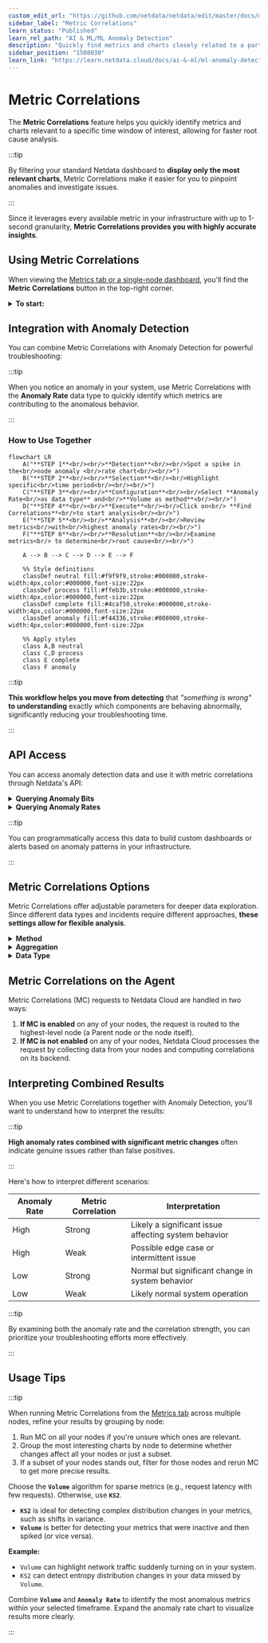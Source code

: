```yaml
---
custom_edit_url: "https://github.com/netdata/netdata/edit/master/docs/metric-correlations.md"
sidebar_label: "Metric Correlations"
learn_status: "Published"
learn_rel_path: "AI & ML/ML Anomaly Detection"
description: "Quickly find metrics and charts closely related to a particular timeframe of interest anywhere in your infrastructure to discover the root cause faster."
sidebar_position: "1508030"
learn_link: "https://learn.netdata.cloud/docs/ai-&-ml/ml-anomaly-detection/metric-correlations"
---
```


# Metric Correlations

The **Metric Correlations** feature helps you quickly identify metrics and charts relevant to a specific time window of interest, allowing for faster root cause analysis.

:::tip

By filtering your standard Netdata dashboard to **display only the most relevant charts**, Metric Correlations make it easier for you to pinpoint anomalies and investigate issues.

:::

Since it leverages every available metric in your infrastructure with up to 1-second granularity, **Metric Correlations provides you with highly accurate insights**.

## Using Metric Correlations

When viewing the [Metrics tab or a single-node dashboard](/docs/dashboards-and-charts/tabs/metrics), you'll find the **Metric Correlations** button in the top-right corner.

<details>
<summary><strong>To start:</strong></summary><br/>

1. Click **Metric Correlations**.
2. Highlight a selection of metrics on a single chart. **The selected timeframe must be at least 15 seconds**.
3. The menu displays details about your selected area and reference baseline. Metric Correlations compares your highlighted window to a reference baseline, which is four times its length and precedes it immediately.
4. Click **Find Correlations**.

:::note

This button is only active if you've selected a valid timeframe.

:::

5. **The process evaluates all your available metrics and returns a filtered Netdata dashboard** showing only the most changed metrics between the baseline and your highlighted window.
6. If needed, select another window and press **Find Correlations** again to refine your analysis.

</details>

## Integration with Anomaly Detection

You can combine Metric Correlations with Anomaly Detection for powerful troubleshooting:

:::tip

When you notice an anomaly in your system, use Metric Correlations with the **Anomaly Rate** data type to quickly identify which metrics are contributing to the anomalous behavior.

:::

### How to Use Together

```mermaid
flowchart LR
    A("**STEP 1**<br/><br/>**Detection**<br/><br/>Spot a spike in the<br/>node anomaly <br/>rate chart<br/><br/>")
    B("**STEP 2**<br/><br/>**Selection**<br/><br/>Highlight specific<br/>time period<br/><br/><br/>")
    C("**STEP 3**<br/><br/>**Configuration**<br/><br/>Select **Anomaly Rate<br/>as data type** and<br/>**Volume as method**<br/><br/>")
    D("**STEP 4**<br/><br/>**Execute**<br/><br/>Click on<br/> **Find Correlations**<br/>to start analysis<br/><br/>")
    E("**STEP 5**<br/><br/>**Analysis**<br/><br/>Review metrics<br/>with<br/>highest anomaly rates<br/><br/>")
    F("**STEP 6**<br/><br/>**Resolution**<br/><br/>Examine metrics<br/> to determine<br/>root cause<br/><br/>")
    
    A --> B --> C --> D --> E --> F
    
    %% Style definitions
    classDef neutral fill:#f9f9f9,stroke:#000000,stroke-width:4px,color:#000000,font-size:22px
    classDef process fill:#ffeb3b,stroke:#000000,stroke-width:4px,color:#000000,font-size:22px
    classDef complete fill:#4caf50,stroke:#000000,stroke-width:4px,color:#000000,font-size:22px
    classDef anomaly fill:#f44336,stroke:#000000,stroke-width:4px,color:#000000,font-size:22px
    
    %% Apply styles
    class A,B neutral
    class C,D process
    class E complete
    class F anomaly
```

:::tip

**This workflow helps you move from detecting** that *"something is wrong"* **to understanding** exactly which components are behaving abnormally, significantly reducing your troubleshooting time.

:::

## API Access

You can access anomaly detection data and use it with metric correlations through Netdata's API:

<details>
<summary><strong>Querying Anomaly Bits</strong></summary><br/>

To get the anomaly bits for any metric, add the `options=anomaly-bit` parameter to your API query:

```
https://your-netdata-node/api/v1/data?chart=system.cpu&dimensions=user&after=-60&options=anomaly-bit
```

Sample response:

```json
{
  "labels": [
    "time",
    "user"
  ],
  "data": [
    [
      1684852570,
      0
    ],
    [
      1684852569,
      0
    ],
    [
      1684852568,
      0
    ],
    [
      1684852567,
      0
    ],
    [
      1684852566,
      0
    ],
    [
      1684852565,
      0
    ],
    [
      1684852564,
      0
    ],
    [
      1684852563,
      0
    ],
    [
      1684852562,
      0
    ],
    [
      1684852561,
      0
    ]
  ]
}
```

</details>

<details>
<summary><strong>Querying Anomaly Rates</strong></summary><br/>

For anomaly rates over a time window, use the same parameter but with aggregated data:

```
https://your-netdata-node/api/v1/data?chart=system.cpu&dimensions=user&after=-600&before=0&points=10&options=anomaly-bit
```

Sample response showing the percentage of time each metric was anomalous:

```json
{
  "labels": [
    "time",
    "user"
  ],
  "data": [
    [
      1684852770,
      0
    ],
    [
      1684852710,
      20
    ],
    [
      1684852650,
      0
    ],
    [
      1684852590,
      10
    ],
    [
      1684852530,
      0
    ],
    [
      1684852470,
      0
    ],
    [
      1684852410,
      30
    ],
    [
      1684852350,
      0
    ],
    [
      1684852290,
      0
    ],
    [
      1684852230,
      0
    ]
  ]
}
```

</details>

:::tip

You can programmatically access this data to build custom dashboards or alerts based on anomaly patterns in your infrastructure.

:::

## Metric Correlations Options

Metric Correlations offer adjustable parameters for deeper data exploration. Since different data types and incidents require different approaches, **these settings allow for flexible analysis**.

<details>
<summary><strong>Method</strong></summary><br/>

Two algorithms are available for scoring metrics based on changes between the baseline and highlight windows:

* **`KS2` (Kolmogorov-Smirnov Test)**: A statistical method comparing distributions between the highlighted and baseline windows to detect significant changes. [Implementation details](https://github.com/netdata/netdata/blob/d917f9831c0a1638ef4a56580f321eb6c9a88037/database/metric_correlations.c#L212).
* **`Volume`**: A heuristic approach based on percentage change in averages, designed to handle edge cases. [Implementation details](https://github.com/netdata/netdata/blob/d917f9831c0a1638ef4a56580f321eb6c9a88037/database/metric_correlations.c#L516).

</details>

<details>
<summary><strong>Aggregation</strong></summary><br/>

To accommodate different window lengths, Netdata aggregates your raw data as needed. The default aggregation method is `Average`, but you can also choose `Median`, `Min`, `Max`, or `Stddev`.
</details>

<details>
<summary><strong>Data Type</strong></summary><br/>

Netdata assigns an [Anomaly Bit](https://github.com/netdata/netdata/tree/master/src/ml#anomaly-bit) to each of your metrics in real-time, flagging whether it deviates significantly from normal behavior. You can analyze either raw data or anomaly rates:

* **`Metrics`**: Runs Metric Correlations on your raw metric values.
* **`Anomaly Rate`**: Runs Metric Correlations on anomaly rates for each of your metrics.

</details>

## Metric Correlations on the Agent

Metric Correlations (MC) requests to Netdata Cloud are handled in two ways:

1. **If MC is enabled** on any of your nodes, the request is routed to the highest-level node (a Parent node or the node itself).
2. **If MC is not enabled** on any of your nodes, Netdata Cloud processes the request by collecting data from your nodes and computing correlations on its backend.

## Interpreting Combined Results

When you use Metric Correlations together with Anomaly Detection, you'll want to understand how to interpret the results:

:::tip

**High anomaly rates combined with significant metric changes** often indicate genuine issues rather than false positives.

:::

Here's how to interpret different scenarios:

| Anomaly Rate | Metric Correlation | Interpretation                                       |
|--------------|--------------------|------------------------------------------------------|
| High         | Strong             | Likely a significant issue affecting system behavior |
| High         | Weak               | Possible edge case or intermittent issue             |
| Low          | Strong             | Normal but significant change in system behavior     |
| Low          | Weak               | Likely normal system operation                       |

:::tip

By examining both the anomaly rate and the correlation strength, you can prioritize your troubleshooting efforts more effectively.

:::

## Usage Tips

:::tip

When running Metric Correlations from the [Metrics tab](/docs/dashboards-and-charts/tabs/metrics) across multiple nodes, refine your results by grouping by node:

1. Run MC on all your nodes if you're unsure which ones are relevant.
2. Group the most interesting charts by node to determine whether changes affect all your nodes or just a subset.
3. If a subset of your nodes stands out, filter for those nodes and rerun MC to get more precise results.

Choose the **`Volume`** algorithm for sparse metrics (e.g., request latency with few requests). Otherwise, use **`KS2`**.

- **`KS2`** is ideal for detecting complex distribution changes in your metrics, such as shifts in variance.
- **`Volume`** is better for detecting your metrics that were inactive and then spiked (or vice versa).

**Example:**

- `Volume` can highlight network traffic suddenly turning on in your system.
- `KS2` can detect entropy distribution changes in your data missed by `Volume`.

Combine **`Volume`** and **`Anomaly Rate`** to identify the most anomalous metrics within your selected timeframe. Expand the anomaly rate chart to visualize results more clearly.

:::
